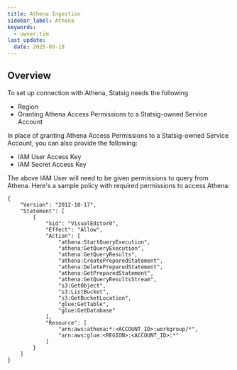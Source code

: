 ```yaml
---
title: Athena Ingestion
sidebar_label: Athena
keywords:
  - owner:tim
last_update:
  date: 2025-09-18
---
```


## Overview

To set up connection with Athena, Statsig needs the following

- Region
- Granting Athena Access Permissions to a Statsig-owned Service Account  

In place of granting Athena Access Permissions to a Statsig-owned Service Account, you can also provide the following:

- IAM User Access Key
- IAM Secret Access Key

The above IAM User will need to be given permissions to query from Athena. Here's a sample policy with required permissions to access Athena:

```
{
    "Version": "2012-10-17",
    "Statement": [
        {
            "Sid": "VisualEditor0",
            "Effect": "Allow",
            "Action": [
                "athena:StartQueryExecution",
                "athena:GetQueryExecution",
                "athena:GetQueryResults",
                "athena:CreatePreparedStatement",
                "athena:DeletePreparedStatement",
                "athena:GetPreparedStatement",
                "athena:GetQueryResultsStream",
                "s3:GetObject",
                "s3:ListBucket",
                "s3:GetBucketLocation",
                "glue:GetTable",
                "glue:GetDatabase"
            ],
            "Resource": [
                "arn:aws:athena:*:<ACCOUNT_ID>:workgroup/*",
                "arn:aws:glue:<REGION>:<ACCOUNT_ID>:*"
            ]
        }
    ]
}
```
